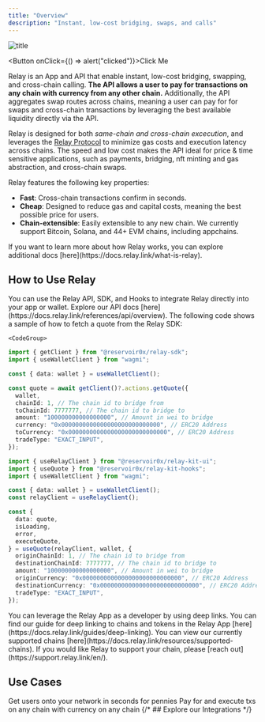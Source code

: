 ```yaml
---
title: "Overview"
description: "Instant, low-cost bridging, swaps, and calls"
---
```


![title](/images/Relay.png)


<Button onClick={() => alert("clicked")}>Click Me</Button>

Relay is an App and API that enable instant, low-cost bridging, swapping, and cross-chain calling. **The API allows a user to pay for transactions on any chain with currency from any other chain.** Additionally, the API aggregates swap routes across chains, meaning a user can pay for for swaps and cross-chain transactions by leveraging the best available liquidity directly via the API.

Relay is designed for both _same-chain and cross-chain excecution_, and leverages the [Relay Protocol](https://docs.relay.link/how-it-works/relay-protocol) to minimize gas costs and execution latency across chains. The speed and low cost makes the API ideal for price & time sensitive applications, such as payments, bridging, nft minting and gas abstraction, and cross-chain swaps.

Relay features the following key properties:

- **Fast**: Cross-chain transactions confirm in seconds.
- **Cheap**: Designed to reduce gas and capital costs, meaning the best possible price for users.
- **Chain-extensible**: Easily extensible to any new chain. We currently support Bitcoin, Solana, and 44+ EVM chains, including appchains.

<Note>
  If you want to learn more about how Relay works, you can explore additional
  docs [here](https://docs.relay.link/what-is-relay).
</Note>

## How to Use Relay

<AccordionGroup>
  <Accordion title="Using the Relay API/SDK">
    You can use the Relay API, SDK, and Hooks to integrate Relay directly into your app or wallet. Explore our API docs [here](https://docs.relay.link/references/api/overview). The following code shows a sample of how to fetch a quote from the Relay SDK:

    <CodeGroup>

```typescript sdk
import { getClient } from "@reservoir0x/relay-sdk";
import { useWalletClient } from "wagmi";

const { data: wallet } = useWalletClient();

const quote = await getClient()?.actions.getQuote({
  wallet,
  chainId: 1, // The chain id to bridge from
  toChainId: 7777777, // The chain id to bridge to
  amount: "100000000000000000", // Amount in wei to bridge
  currency: "0x0000000000000000000000000000", // ERC20 Address
  toCurrency: "0x0000000000000000000000000000", // ERC20 Address
  tradeType: "EXACT_INPUT",
});
```

```typescript hooks
import { useRelayClient } from "@reservoir0x/relay-kit-ui";
import { useQuote } from "@reservoir0x/relay-kit-hooks";
import { useWalletClient } from "wagmi";

const { data: wallet } = useWalletClient();
const relayClient = useRelayClient();

const {
  data: quote,
  isLoading,
  error,
  executeQuote,
} = useQuote(relayClient, wallet, {
  originChainId: 1, // The chain id to bridge from
  destinationChainId: 7777777, // The chain id to bridge to
  amount: "100000000000000000", // Amount in wei to bridge
  originCurrency: "0x0000000000000000000000000000", // ERC20 Address
  destinationCurrency: "0x0000000000000000000000000000", // ERC20 Address
  tradeType: "EXACT_INPUT",
});
```

</CodeGroup>

  </Accordion>

<Accordion title="Deeplinking to the Relay App">
  You can leverage the Relay App as a developer by using deep links. You can
  find our guide for deep linking to chains and tokens in the Relay App
  [here](https://docs.relay.link/guides/deep-linking).
</Accordion>

  <Accordion title="Get Relay on my Chain">
    You can view our currently supported chains [here](https://docs.relay.link/resources/supported-chains). If you would like Relay to support your chain, please [reach out](https://support.relay.link/en/).
  </Accordion>
</AccordionGroup>

## Use Cases

<CardGroup cols={2}>
  <Card
    title="Instant Bridging & Onboarding"
    img="/images/UC-instant-bridging.png"
    href="https://docs.relay.link/use-cases/instant-bridging"
  >
  Get users onto your network in seconds for pennies
  </Card>
  <Card
    title="Cross-chain Execution"
    img="/images/UC-cross-chain.png"
    href="https://docs.relay.link/use-cases/cross-chain-execution"
  >
    Pay for and execute txs on any chain with currency on any chain
  </Card>
</CardGroup>
{/* ## Explore our Integrations

<CardGroup cols={3}>
  <Card
    title="Zora's Cross-chain Minting"
    icon="bridge"
    href="https://docs.relay.link/use-cases/instant-bridging"
  >

  </Card>
  <Card
    title="Eclipse Onboarding"
    img="/images/swap-widget.png"
    href="https://docs.relay.link/use-cases/cross-chain-execution"
  ></Card>
  <Card
    title="Case Study 2"
    img="/images/swap-widget.png"
    href="https://docs.relay.link/use-cases/cross-chain-execution"
  ></Card>
</CardGroup> */}
